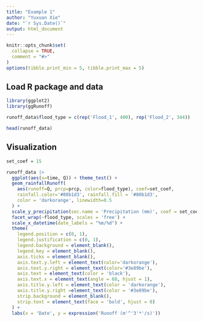 ```yaml
---
title: "Example 1"
author: "Yuxuan Xie"
date: "`r Sys.Date()`"
output: html_document
---
```


```r
knitr::opts_chunk$set(
  collapse = TRUE,
  comment = "#>"
)
options(tibble.print_min = 5, tibble.print_max = 5)
```

## Load R package and data

```r
library(ggplot2)
library(ggRunoff)

runoff_data$flood_type = c(rep('Flood_1', 400), rep('Flood_2', 344))

head(runoff_data)
```

## Visualization

```r
set_coef = 15

runoff_data |> 
  ggplot(aes(x=time, Q)) + theme_test() +
  geom_rainfallRunoff(
    aes(runoff=Q, prcp=prcp, color=flood_type), coef=set_coef,
    rainfall.color='#80b1d3', rainfall.fill = '#80b1d3',
    color = 'darkorange', linewidth=0.5
  ) +
  scale_y_precipitation(sec.name = 'Precipitation (mm)', coef = set_coef) +
  facet_wrap(~flood_type, scales = 'free') +
  scale_x_datetime(date_labels = "%m/%d") +
  theme(
    legend.position = c(0, 1),
    legend.justification = c(0, 1),
    legend.background = element_blank(),
    legend.key = element_blank(),
    axis.ticks = element_blank(),
    axis.text.y.left = element_text(color='darkorange'),
    axis.text.y.right = element_text(color='#3e89be'),
    axis.text = element_text(color = 'black'),
    axis.text.x = element_text(angle = 60, hjust = 1),
    axis.title.y.left = element_text(color = 'darkorange'),
    axis.title.y.right =element_text(color = '#3e89be'),
    strip.background = element_blank(),
    strip.text = element_text(face = 'bold', hjust = 0)
  ) +
  labs(x = 'Date', y = expression('Runoff (m'^'3'*'/s)'))
```
